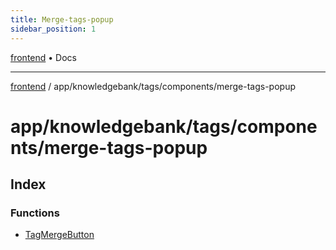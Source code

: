 ```yaml
---
title: Merge-tags-popup
sidebar_position: 1
---
```


[frontend](./merge-tags-popup/../../../../..) • Docs

***

[frontend](./merge-tags-popup/../../../../..) / app/knowledgebank/tags/components/merge-tags-popup

# app/knowledgebank/tags/components/merge-tags-popup

## Index

### Functions

- [TagMergeButton](./merge-tags-popup/functions/TagMergeButton)
